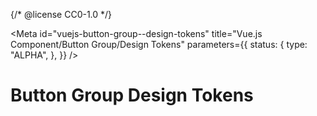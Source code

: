 {/* @license CC0-1.0 */}


<Meta
  id="vuejs-button-group--design-tokens"
  title="Vue.js Component/Button Group/Design Tokens"
  parameters={{
    status: {
      type: "ALPHA",
    },
  }}
/>

# Button Group Design Tokens

<ComponentTokensSection tokens={tokens} definition={tokensDefinitionButtonGroup} component="utrecht-button-group" />
